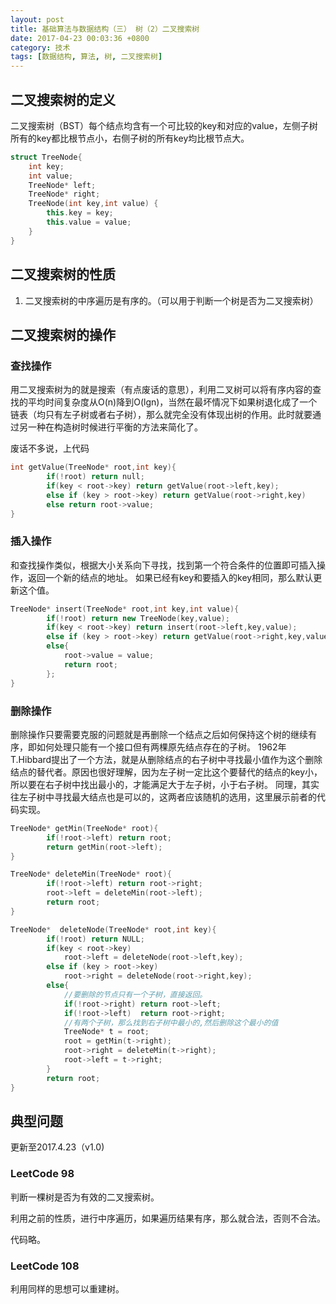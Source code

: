 ```yaml
---
layout: post
title: 基础算法与数据结构（三） 树（2）二叉搜索树
date: 2017-04-23 00:03:36 +0800
category: 技术
tags: [数据结构, 算法, 树, 二叉搜索树]
---
```


## 二叉搜索树的定义

二叉搜索树（BST）每个结点均含有一个可比较的key和对应的value，左侧子树所有的key都比根节点小，右侧子树的所有key均比根节点大。

```c++
struct TreeNode{
	int key;
	int value;
	TreeNode* left;
	TreeNode* right;
	TreeNode(int key,int value) {
		this.key = key;
		this.value = value;
	}
}
```

## 二叉搜索树的性质
1. 二叉搜索树的中序遍历是有序的。（可以用于判断一个树是否为二叉搜索树）

## 二叉搜索树的操作
### 查找操作
用二叉搜索树为的就是搜索（有点废话的意思），利用二叉树可以将有序内容的查找的平均时间复杂度从O(n)降到O(lgn)，当然在最坏情况下如果树退化成了一个链表（均只有左子树或者右子树），那么就完全没有体现出树的作用。此时就要通过另一种在构造树时候进行平衡的方法来简化了。

废话不多说，上代码

```c++
int getValue(TreeNode* root,int key){
		if(!root) return null;
		if(key < root->key) return getValue(root->left,key);
		else if (key > root->key) return getValue(root->right,key)
		else return root->value;
}
```

### 插入操作
和查找操作类似，根据大小关系向下寻找，找到第一个符合条件的位置即可插入操作，返回一个新的结点的地址。
如果已经有key和要插入的key相同，那么默认更新这个值。

```c++
TreeNode* insert(TreeNode* root,int key,int value){
		if(!root) return new TreeNode(key,value);
		if(key < root->key) return insert(root->left,key,value);
		else if (key > root->key) return getValue(root->right,key,value)
		else{
			root->value = value;
			return root;
		};
}
```

### 删除操作
删除操作只要需要克服的问题就是再删除一个结点之后如何保持这个树的继续有序，即如何处理只能有一个接口但有两棵原先结点存在的子树。
1962年T.Hibbard提出了一个方法，就是从删除结点的右子树中寻找最小值作为这个删除结点的替代者。原因也很好理解，因为左子树一定比这个要替代的结点的key小，所以要在右子树中找出最小的，才能满足大于左子树，小于右子树。
同理，其实往左子树中寻找最大结点也是可以的，这两者应该随机的选用，这里展示前者的代码实现。

```c++
TreeNode* getMin(TreeNode* root){
		if(!root->left) return root;
		return getMin(root->left);
}

TreeNode* deleteMin(TreeNode* root){
		if(!root->left) return root->right;
		root->left = deleteMin(root->left);
		return root;
}

TreeNode*  deleteNode(TreeNode* root,int key){
		if(!root) return NULL;
		if(key < root->key) 
			root->left = deleteNode(root->left,key);
		else if (key > root->key) 
			root->right = deleteNode(root->right,key);
		else{
			//要删除的节点只有一个子树，直接返回。
			if(!root->right) return root->left;
			if(!root->left)  return root->right;
			//有两个子树，那么找到右子树中最小的,然后删除这个最小的值
			TreeNode* t = root;
			root = getMin(t->right);
			root->right = deleteMin(t->right);
			root->left = t->right;
		}
		return root;
}
```

## 典型问题
更新至2017.4.23（v1.0)

### LeetCode 98
判断一棵树是否为有效的二叉搜索树。

利用之前的性质，进行中序遍历，如果遍历结果有序，那么就合法，否则不合法。

代码略。

### LeetCode 108
利用同样的思想可以重建树。